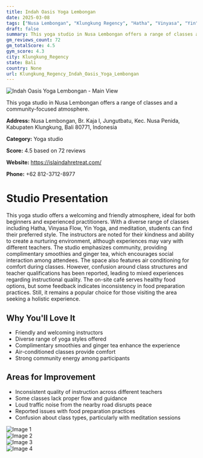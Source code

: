 ```yaml
---
title: Indah Oasis Yoga Lembongan
date: 2025-03-08
tags: ["Nusa Lembongan", "Klungkung Regency", "Hatha", "Vinyasa", "Yin", "community", "friendly atmosphere", "Klungkung Regency"]  
draft: false
summary: This yoga studio in Nusa Lembongan offers a range of classes and a community-focused atmosphere.
gm_reviews_count: 72
gm_totalScore: 4.5
gym_score: 4.3
city: Klungkung_Regency
state: Bali
country: None
url: Klungkung_Regency_Indah_Oasis_Yoga_Lembongan
---
```


<div className="aspect-[16/9] relative my-8">
  <img 
    src="https://lh5.googleusercontent.com/p/AF1QipORasiESNGTtzNQeQsIox4GPYb_s41L8BHz_z5j=w1920-h1080-k-no"
    alt="Indah Oasis Yoga Lembongan - Main View"
    className="object-cover absolute inset-0 w-full h-full rounded-lg"
  />
</div>

This yoga studio in Nusa Lembongan offers a range of classes and a community-focused atmosphere.

**Address:** Nusa Lembongan, Br. Kaja I, Jungutbatu, Kec. Nusa Penida, Kabupaten Klungkung, Bali 80771, Indonesia

**Category:** Yoga studio

**Score:** 4.5 based on 72 reviews

**Website:** https://islaindahretreat.com/

**Phone:** +62 812-3712-8977

# Studio Presentation

This yoga studio offers a welcoming and friendly atmosphere, ideal for both beginners and experienced practitioners. With a diverse range of classes including Hatha, Vinyasa Flow, Yin Yoga, and meditation, students can find their preferred style. The instructors are noted for their kindness and ability to create a nurturing environment, although experiences may vary with different teachers. The studio emphasizes community, providing complimentary smoothies and ginger tea, which encourages social interaction among attendees. The space also features air conditioning for comfort during classes. However, confusion around class structures and teacher qualifications has been reported, leading to mixed experiences regarding instructional quality. The on-site café serves healthy food options, but some feedback indicates inconsistency in food preparation practices. Still, it remains a popular choice for those visiting the area seeking a holistic experience.

## Why You'll Love It

- Friendly and welcoming instructors
- Diverse range of yoga styles offered
- Complimentary smoothies and ginger tea enhance the experience
- Air-conditioned classes provide comfort
- Strong community energy among participants

## Areas for Improvement

- Inconsistent quality of instruction across different teachers
- Some classes lack proper flow and guidance
- Loud traffic noise from the nearby road disrupts peace
- Reported issues with food preparation practices
- Confusion about class types, particularly with meditation sessions

<div className="grid grid-cols-1 xl:grid-cols-2 gap-4 my-8">
<div className="aspect-[4/3] relative"><img src="https://lh3.googleusercontent.com/p/AF1QipMglobnfbiPt6eaZW32DjOyZMKewZ1c0ZJ3RX7D=w1920-h1080-k-no" alt="Image 1" className="object-cover absolute inset-0 w-full h-full rounded-lg" /></div>
<div className="aspect-[4/3] relative"><img src="https://lh5.googleusercontent.com/p/AF1QipPAb6mVc65mFLt58LxMTCAL1-oGOeIv6IJSGhp-=w1920-h1080-k-no" alt="Image 2" className="object-cover absolute inset-0 w-full h-full rounded-lg" /></div>
<div className="aspect-[4/3] relative"><img src="https://lh5.googleusercontent.com/p/AF1QipPXEljjcH8-A-nLSqD7rRP4pSMdTE5bmMdAkRsn=w1920-h1080-k-no" alt="Image 3" className="object-cover absolute inset-0 w-full h-full rounded-lg" /></div>
<div className="aspect-[4/3] relative"><img src="https://lh5.googleusercontent.com/p/AF1QipP0L5GREAesJdC2p70nO6nFCy5ddKqyCAR70tcN=w1920-h1080-k-no" alt="Image 4" className="object-cover absolute inset-0 w-full h-full rounded-lg" /></div>
</div>